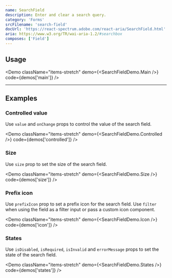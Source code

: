 ```yaml
---
name: SearchField
description: Enter and clear a search query.
category: 'Forms'
srcFilename: 'search-field'
docUrl: 'https://react-spectrum.adobe.com/react-aria/SearchField.html'
aria: https://www.w3.org/TR/wai-aria-1.2/#searchbox
composes: ['Field']
---
```


## Usage

<Demo
  className="items-stretch"
  demo={<SearchFieldDemo.Main />}
  code={demos['main']}
/>

---

## Examples

### Controlled value

Use `value` and `onChange` props to control the value of the search field.

<Demo
  className="items-stretch"
  demo={<SearchFieldDemo.Controlled />}
  code={demos['controlled']}
/>

### Size

Use `size` prop to set the size of the search field.

<Demo
  className="items-stretch"
  demo={<SearchFieldDemo.Size />}
  code={demos['size']}
/>

### Prefix icon

Use `prefixIcon` prop to set a prefix icon for the search field. Use `filter`
when using the field as a filter input or pass a custom icon component.

<Demo
  className="items-stretch"
  demo={<SearchFieldDemo.Icon />}
  code={demos['icon']}
/>

### States

Use `isDisabled`, `isRequired`, `isInvalid` and `errorMessage` props to set the
state of the search field.

<Demo
  className="items-stretch"
  demo={<SearchFieldDemo.States />}
  code={demos['states']}
/>
